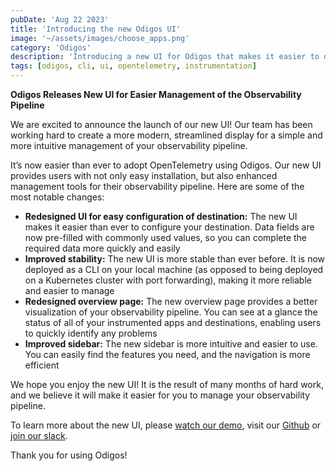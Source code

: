 ```yaml
---
pubDate: 'Aug 22 2023'
title: 'Introducing the new Odigos UI'
image: '~/assets/images/choose_apps.png'
category: 'Odigos'
description: 'Introducing a new UI for Odigos that makes it easier to discover and instrument applications.'
tags: [odigos, cli, ui, opentelemetry, instrumentation]
---
```


**Odigos Releases New UI for Easier Management of the Observability Pipeline** 


We are excited to announce the launch of our new UI! Our team has been working hard to create a more modern, streamlined display for a simple and more intuitive management of your observability pipeline.

It’s now easier than ever to adopt OpenTelemetry using Odigos. Our new UI provides users with not only easy installation, but also enhanced management tools for their observability pipeline. Here are some of the most notable changes:

- **Redesigned UI for easy configuration of destination:** The new UI makes it easier than ever to configure your destination. Data fields are now pre-filled with commonly used values, so you can complete the required data more quickly and easily
- **Improved stability:** The new UI is more stable than ever before. It is now deployed as a CLI on your local machine (as opposed to being deployed on a Kubernetes cluster with port forwarding), making it more reliable and easier to manage
- **Redesigned overview page:** The new overview page provides a better visualization of your observability pipeline. You can see at a glance the status of all of your instrumented apps and destinations, enabling users to quickly identify any problems
- **Improved sidebar:** The new sidebar is more intuitive and easier to use. You can easily find the features you need, and the navigation is more efficient

We hope you enjoy the new UI! It is the result of many months of hard work, and we believe it will make it easier for you to manage your observability pipeline.

To learn more about the new UI, please [watch our demo](https://www.youtube.com/watch?v=nynyV7FC4VI), visit our [Github](https://github.com/keyval-dev/odigos) or [join our slack](https://join.slack.com/t/odigos/shared_invite/zt-1d7egaz29-Rwv2T8kyzc3mWP8qKobz~A).


Thank you for using Odigos!